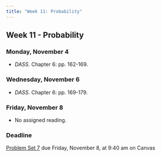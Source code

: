 ```yaml
---
title: "Week 11: Probability"
---
```


::: {.content-visible when-format="pdf"}

## Week 11 - Probability

:::


[//]: <> (Need to write intro)



### Monday, November 4

- *DASS.* Chapter 6: pp. 162-169.



### Wednesday, November 6

- *DASS.* Chapter 6: pp. 169-179.


### Friday, November 8

- No assigned reading.

:::{.callout-important}

### Deadline

[Problem Set 7](/assignment/pset7.qmd) due Friday, November 8, at 9:40 am on Canvas

:::

